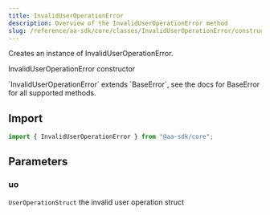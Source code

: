 ```yaml
---
title: InvalidUserOperationError
description: Overview of the InvalidUserOperationError method
slug: /reference/aa-sdk/core/classes/InvalidUserOperationError/constructor
---
```



Creates an instance of InvalidUserOperationError.

InvalidUserOperationError constructor

<Note>
  `InvalidUserOperationError` extends `BaseError`, see the docs for BaseError
  for all supported methods.
</Note>

## Import

```ts
import { InvalidUserOperationError } from "@aa-sdk/core";
```

## Parameters

### uo

`UserOperationStruct`
the invalid user operation struct
